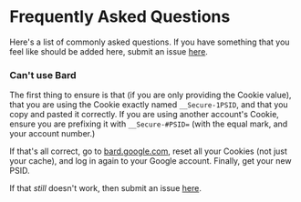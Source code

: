 # Frequently Asked Questions

Here's a list of commonly asked questions. If you have something that you feel like should be added here, submit an issue [here](https://github.com/EvanZhouDev/bard-ai-docs).

### Can't use Bard

The first thing to ensure is that (if you are only providing the Cookie value), that you are using the Cookie exactly named `__Secure-1PSID`, and that you copy and pasted it correctly. If you are using another account's Cookie, ensure you are prefixing it with `__Secure-#PSID=` (with the equal mark, and your account number.)

If that's all correct, go to [bard.google.com](bard.google.com), reset all your Cookies (not just your cache), and log in again to your Google account. Finally, get your new PSID.

If that *still* doesn't work, then submit an issue [here](https://github.com/EvanZhouDev/bard-ai/issues).